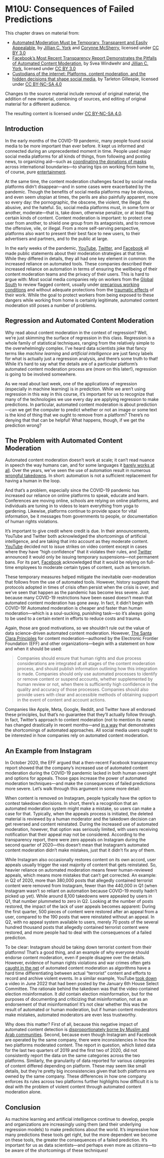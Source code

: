 # M10U: Consequences of Failed Predictions

This chapter draws on material from:

* [Automated Moderation Must be Temporary, Transparent and Easily Appealable](https://www.eff.org/deeplinks/2020/04/automated-moderation-must-be-temporary-transparent-and-easily-appealable), by [Jillian C. York](https://www.eff.org/about/staff/jillian-york) and [Corynne McSherry](https://www.eff.org/about/staff/corynne-mcsherry), licensed under [CC BY 3.0](https://creativecommons.org/licenses/by/3.0/us/)
* [Facebook's Most Recent Transparency Report Demonstrates the Pitfalls of Automated Content Moderation](https://www.eff.org/deeplinks/2020/10/facebooks-most-recent-transparency-report-demonstrates-pitfalls-automated-content), by Svea Windwehr and [Jillian C. York](https://www.eff.org/about/staff/jillian-york), licensed under [CC BY 3.0](https://creativecommons.org/licenses/by/3.0/us/)
* [Custodians of the internet: Platforms, content moderation, and the hidden decisions that shape social media](http://www.custodiansoftheinternet.org/), by Tarleton Gillespie, licensed under [CC BY-NC-SA 4.0](https://creativecommons.org/licenses/by-nc-sa/4.0/)

Changes to the source material include removal of original material, the addition of new material, combining of sources, and editing of original material for a different audience.

The resulting content is licensed under [CC BY-NC-SA 4.0](https://creativecommons.org/licenses/by-nc-sa/4.0/).

## Introduction

In the early months of the COVID-19 pandemic, many people found social media to be more important than ever before. It kept us informed and connected during an unprecedented moment in time. People used major social media platforms for all kinds of things, from following and posting news, to organizing aid—such as [coordinating the donations of masks](https://www.nbcnews.com/health/health-news/california-protective-equipment-shortage-pushes-nurses-consider-drastic-action-n1168976) across international boundaries—to sharing tips on working from home to, of course, pure [entertainment](https://twitter.com/J4CKMULL/status/1242897328329101317). 

At the same time, the content moderation challenges faced by social media platforms didn't disappear—and in some cases were exacerbated by the pandemic. Though the benefits of social media platforms may be obvious, and even seem utopian at times, the perils are also painfully apparent, more so every day: the pornographic, the obscene, the violent, the illegal, the abusive, and the hateful. So, social media platforms must, in some form or another, moderate—that is, take down, otherwise penalize, or at least flag certain kinds of content. Content moderation is important: to protect one user from another, to shield one group from its antagonists, and to remove the offensive, vile, or illegal. From a more self-serving perspective, platforms also want to present their best face to new users, to their advertisers and partners, and to the public at large.

In the early weeks of the pandemic, [YouTube](https://youtube-creators.googleblog.com/2020/03/protecting-our-extended-workforce-and.html), [Twitter](https://blog.twitter.com/en_us/topics/company/2020/An-update-on-our-continuity-strategy-during-COVID-19.html), and [Facebook](https://about.fb.com/news/2020/03/coronavirus/) all made public statements about their moderation strategies at that time. While they differed in details, they all had one key element in common: the increased reliance on automated tools. These companies described their increased reliance on automation in terms of ensuring the wellbeing of their content moderation teams and the privacy of their users. This is hard to argue with: Most social media companies rely on workers from the [Global South](https://en.wikipedia.org/wiki/Global_North_and_Global_South) to review flagged content, usually under [precarious working conditions](https://www.reuters.com/article/us-facebook-content-india-feature/some-facebook-content-reviewers-in-india-complain-of-low-pay-high-pressure-idUSKCN1QH15I) and without adequate protections from the [traumatic effects](https://www.theverge.com/2019/2/25/18229714/cognizant-facebook-content-moderator-interviews-trauma-working-conditions-arizona) of their work. While the goal to protect workers from being exposed to these dangers while working from home is certainly legitimate, automated content moderation still poses a number of problems.

## Regression and Automated Content Moderation

Why read about content moderation in the context of regression? Well, we're just skimming the surface of regression in this class. Regression is a whole family of statistical techniques, ranging from the relatively simple to the overwhelmingly complex. I've heard data scientists joke that fancy terms like *machine learning* and *artificial intelligence* are just fancy labels for what is actually just a regression analysis, and there's some truth to that! While it's hard to say what the details are of a particular platform's automated content moderation process are (more on this later!), regression is going to be involved somewhere.

As we read about last week, one of the applications of regression (especially in machine learning) is in prediction. While we aren't using regression in this way in this course, it's important for us to recognize that many of the technologies we use every day are applying regression to make predictions. In particular, automated content moderation is about prediction—can we get the computer to predict whether or not an image or some text is the kind of thing that we ought to remove from a platform? There's no denying that that can be helpful! What happens, though, if we get the prediction wrong?

## The Problem with Automated Content Moderation

Automated content moderation doesn’t work at scale; it can’t read nuance in speech the way humans can, and for some languages it [barely works at all](https://www.reuters.com/article/us-myanmar-rohingya-facebook/u-n-investigators-cite-facebook-role-in-myanmar-crisis-idUSKCN1GO2PN). Over the years, we’ve seen the use of automation result in numerous [wrongful takedowns](https://eff.org/tossedout). In short: automation is not a sufficient replacement for having a human in the loop.

And that’s a problem, especially since the COVID-19 pandemic has increased our reliance on online platforms to speak, educate and learn. Conferences are moving online, schools are relying on online platforms, and individuals are tuning in to videos to learn everything from yoga to gardening. Likewise, platforms continue to provide space for vital information, be it messages from governments to people, or documentation of human rights violations.

It’s important to give credit where credit is due. In their announcements, YouTube and Twitter both acknowledged the shortcomings of artificial intelligence, and are taking that into account as they moderate content. [YouTube](https://youtube-creators.googleblog.com/2020/03/protecting-our-extended-workforce-and.html) decided not to issue strikes on video content except in cases where they have “high confidence” that it violates their rules, and [Twitter](https://blog.twitter.com/en_us/topics/company/2020/An-update-on-our-continuity-strategy-during-COVID-19.html) announced it would only be issuing temporary suspensions—not permanent bans. For its part, [Facebook](https://about.fb.com/news/2020/03/coronavirus/#content-review) acknowledged that it would be relying on full-time employees to moderate certain types of content, such as terrorism. 

These temporary measures helped mitigate the inevitable over-moderation that follows from the use of automated tools. However, history suggests that protocols adopted in times of crisis often persist when the crisis is over, and we've seen that happen as the pandemic has become less severe. Just because many COVID-19 restrictions have been eased doesn't mean that automated content moderation has gone away. In fact, it didn't begin with COVID-19! Automated moderation is cheaper and faster than human moderation—which is a soul-sucking, punishing task—so it's always going to be used to a certain extent in efforts to reduce costs and trauma.

Again, those are good motivations, so we shouldn't rule out the value of data science-driven automated content moderation. However, [The Santa Clara Principles](https://santaclaraprinciples.org/) for content moderation—authored by the Electronic Frontier Foundation (EFF) and other organizations—begin with a statement on how and when it should be used:

> Companies should ensure that human rights and due process considerations are integrated at all stages of the content moderation process, and should publish information outlining how this integration is made. Companies should only use automated processes to identify or remove content or suspend accounts, whether supplemented by human review or not, when there is sufficiently high confidence in the quality and accuracy of those processes. Companies should also provide users with clear and accessible methods of obtaining support in the event of content and account actions.

Companies like Apple, Meta, Google, Reddit, and Twitter have all endorsed these principles, but that's no guarantee that they'll actually follow through. In fact, Twitter's approach to content moderation (not to mention its name) has changed drastically in recent months—and [in a way](https://www.techdirt.com/2023/01/10/as-elon-fires-more-trust-safety-staff-twitters-moderation-efforts-fall-apart/) that demonstrates the shortcomings of automated approaches. All social media users ought to be interested in how companies rely on automated content moderation.

## An Example from Instagram

In October 2020, the EFF argued that a then-recent Facebook transparency report showed that the company’s increased use of automated content moderation during the COVID-19 pandemic lacked in both human oversight and options for appeals. Those gaps increase the power of automated moderation techniques—and make the consequences of failed predictions more severe. Let's walk through this argument in some more detail:

When content is removed on Instagram, people typically have the option to contest takedown decisions. In short, there's a recognition that an automated moderation system might make a mistake, so users can make a case for that. Typically, when the appeals process is initiated, the deleted material is reviewed by a human moderator and the takedown decision can get reversed and content reinstated. During the increased use of automated moderation, however, that option was seriously limited, with users receiving notification that their appeal may not be considered. According to the transparency report, there were zero appeals on Instagram during the second quarter of 2020—this doesn't mean that Instagram's automated content moderation didn't make mistakes, just that it didn't fix any of them.

While Instagram also occasionally restores content on its own accord, user appeals usually trigger the vast majority of content that gets reinstated. So, heavier reliance on automated moderation means fewer human-reviewed appeals, which means more mistakes that can't get corrected. An example: in Q2 of 2020, more than 380,000 posts that allegedly contained terrorist content were removed from Instagram, fewer than the 440,000 in Q1 (when Instagram wasn't so reliant on automation because COVID-19 mostly hadn't picked up yet). While around 8,100 takedowns were appealed by users in Q1, that number plummeted to zero in Q2. Looking at the number of posts restored, the impact of the lack of user appeals becomes apparent: During the first quarter, 500 pieces of content were restored after an appeal from a user, compared to the 190 posts that were reinstated without an appeal. In Q2, with no appeal system available to users, merely 70 posts of the several hundred thousand posts that allegedly contained terrorist content were restored, and more people had to deal with the consequences of a failed prediction.

To be clear: Instagram should be taking down terrorist content from their platforms! That's a good thing, and an example of why everyone should endorse content moderation, even if people disagree over the details. However, evidence of human rights violations and war crimes often gets [caught in the net](https://www.eff.org/wp/caught-net-impact-extremist-speech-regulations-human-rights-content) of automated content moderation as algorithms have a hard time differentiating between actual “terrorist” content and efforts to record and archive violent events. In a similar example, YouTube [took down](https://www.techdirt.com/2022/06/21/impossibility-theorem-strikes-again-youtube-deletes-january-6th-committee-video/) a video in June 2022 that had been posted by the January 6th House Select Committee. The rationale behind the takedown was that the video contained election misinformation. It *did* contain election misinformation, but for the purposes of documenting and criticizing that misinformation, not as an endorsement of that misinformation! It's not clear whether this was the result of automated or human moderation, but if human content moderators make mistakes, automated moderators are even less trustworthy.

Why does this matter? First of all, because this negative impact of automated content detection is [disproportionately borne by Muslim and Arab communities](https://www.fastcompany.com/40540411/erasing-history-youtubes-deletion-of-syria-war-videos-concerns-human-rights-groups). Second, because even though Instagram and Facebook are operated by the same company, there were inconsistencies in how the two platforms moderated content. The report in question, which listed data for the last two quarters of 2019 and the first two of 2020, did not consistently report the data on the same categories across the two platforms. Similarly, the granularity of data reported for various categories of content differed depending on platform. These may seem like small details, but they're pretty big inconsistencies given that both platforms are owned by the same company. These differences in how one company enforces its rules across two platforms further highlights how difficult it is to deal with the problem of violent content through automated content moderation alone.


## Conclusion

As machine learning and artificial intelligence continue to develop, people and organizations are increasingly using them (and their underlying regression models) to make predictions about the world. It's impressive how many predictions these tools get right, but the more dependent we become on these tools, the greater the consequences of a failed prediction. It's important for us as data scientists—and perhaps even more as citizens—to be aware of the shortcomings of these techniques!